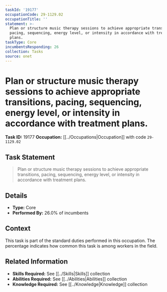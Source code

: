 ```yaml
---
taskId: '19177'
occupationCode: 29-1129.02
occupationTitle: ''
statement: >-
  Plan or structure music therapy sessions to achieve appropriate transitions,
  pacing, sequencing, energy level, or intensity in accordance with treatment
  plans.
taskType: Core
incumbentsResponding: 26
collection: Tasks
source: onet
---
```

# Plan or structure music therapy sessions to achieve appropriate transitions, pacing, sequencing, energy level, or intensity in accordance with treatment plans.

**Task ID:** 19177
**Occupation:** [[../Occupations|Occupation]] with code `29-1129.02`

## Task Statement

> Plan or structure music therapy sessions to achieve appropriate transitions, pacing, sequencing, energy level, or intensity in accordance with treatment plans.

## Details

- **Type:** Core
- **Performed By:** 26.0% of incumbents

## Context

This task is part of the standard duties performed in this occupation. The percentage indicates how common this task is among workers in the field.

## Related Information

- **Skills Required:** See [[../Skills|Skills]] collection
- **Abilities Required:** See [[../Abilities|Abilities]] collection
- **Knowledge Required:** See [[../Knowledge|Knowledge]] collection

